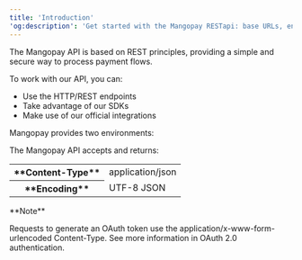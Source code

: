 ```yaml
---
title: 'Introduction'
'og:description': 'Get started with the Mangopay RESTapi: base URLs, environments, content type, and encoding.'
---
```


The Mangopay API is based on REST principles, providing a simple and secure way to process payment flows.  

To work with our API, you can:  
- Use the HTTP/REST endpoints  
- Take advantage of our SDKs  
- Make use of our official integrations  

Mangopay provides two environments:  

The Mangopay API accepts and returns:

<table class="header-column">
    <tbody>
        <tr>
            <th class="header">**Content-Type**</th>
            <td class="table-content">application/json</td>
        </tr>
        <tr>
            <th class="header">**Encoding**</th>
            <td class="table-content">UTF-8 JSON</td>
        </tr>
    </tbody>
</table>

<Note>  
**Note** 
  
Requests to generate an OAuth token use the application/x-www-form-urlencoded Content-Type. See more information in OAuth 2.0 authentication.  
</Note>